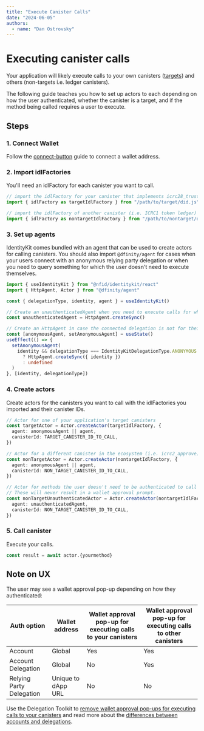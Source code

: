 ```yaml
---
title: "Execute Canister Calls"
date: "2024-06-05"
authors:
  - name: "Dan Ostrovsky"
---
```


# Executing canister calls

Your application will likely execute calls to your own canisters
([targets](removing-wallet-pop-ups#1-on-chain-wallet-support)) and others (non-targets i.e. ledger
canisters).

The following guide teaches you how to set up actors to each depending on how the user
authenticated, whether the canister is a target, and if the method being called requires a user to
execute.

## Steps

### 1. Connect Wallet

Follow the [connect-button](/getting-started/connect-button) guide to connect a wallet address.

### 2. Import idlFactories

You'll need an idlFactory for each canister you want to call.

```typescript
// import the idlFactory for your canister that implements icrc28_trusted_origins
import { idlFactory as targetIdlFactory } from "/path/to/target/did.js"

// import the idlFactory of another canister (i.e. ICRC1 token ledger)
import { idlFactory as nontargetIdlFactory } from "/path/to/nontarget/did.js"
```

### 3. Set up agents

IdentityKit comes bundled with an agent that can be used to create actors for calling canisters. You
should also import `@dfinity/agent` for cases when your users connect with an anonymous relying
party delegation or when you need to query something for which the user doesn't need to execute
themselves.

```typescript
import { useIdentityKit } from "@nfid/identitykit/react"
import { HttpAgent, Actor } from "@dfinity/agent"

const { delegationType, identity, agent } = useIdentityKit()

// Create an unauthenticatedAgent when you need to execute calls for which the user doesn't need to execute themselves
const unauthenticatedAgent = HttpAgent.createSync()

// Create an HttpAgent in case the connected delegation is not for their wallet address
const [anonymousAgent, setAnonymousAgent] = useState()
useEffect(() => {
  setAnonymousAgent(
    identity && delegationType === IdentityKitDelegationType.ANONYMOUS
      ? HttpAgent.createSync({ identity })
      : undefined
  )
}, [identity, delegationType])
```

### 4. Create actors

Create actors for the canisters you want to call with the idlFactories you imported and their
canister IDs.

```typescript
// Actor for one of your application's target canisters
const targetActor = Actor.createActor(targetIdlFactory, {
  agent: anonymousAgent || agent,
  canisterId: TARGET_CANISTER_ID_TO_CALL,
})

// Actor for a different canister in the ecosystem (i.e. icrc2_approve)
const nonTargetActor = Actor.createActor(nontargetIdlFactory, {
  agent: anonymousAgent || agent,
  canisterId: NON_TARGET_CANISTER_ID_TO_CALL,
})

// Actor for methods the user doesn't need to be authenticated to call (i.e. icrc2_allowance)
// These will never result in a wallet approval prompt.
const nonTargetUnauthenticatedActor = Actor.createActor(nontargetIdlFactory, {
  agent: unauthenticatedAgent,
  canisterId: NON_TARGET_CANISTER_ID_TO_CALL,
})
```

### 5. Call canister

Execute your calls.

```typescript
const result = await actor.{yourmethod}
```

## Note on UX

The user may see a wallet approval pop-up depending on how they authenticated:

| Auth option              | Wallet address     | Wallet approval pop-up for executing calls to your canisters | Wallet approval pop-up for executing calls to other canisters |
| ------------------------ | ------------------ | ------------------------------------------------------------ | ------------------------------------------------------------- |
| Account                  | Global             | Yes                                                          | Yes                                                           |
| Account Delegation       | Global             | No                                                           | Yes                                                           |
| Relying Party Delegation | Unique to dApp URL | No                                                           | No                                                            |

Use the Delegation Toolkit to
[remove wallet approval pop-ups for executing calls to your canisters](./removing-wallet-pop-ups)
and read more about the [differences between accounts and delegations](/miscellaneous/auth-options).
